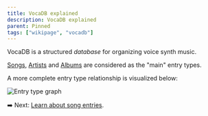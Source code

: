 ```yaml
---
title: VocaDB explained
description: VocaDB explained
parent: Pinned
tags: ["wikipage", "vocadb"]
---
```


VocaDB is a structured *database* for organizing voice synth music.

[Songs](/docs/songs), [Artists](/docs/artists) and [Albums](/docs/albums) are considered as the "main" entry types.

A more complete entry type relationship is visualized below:

![Entry type graph](public/images/entry_type_graph.png "Entry type graph")

➡️ Next: [Learn about song entries](/docs/songs).

